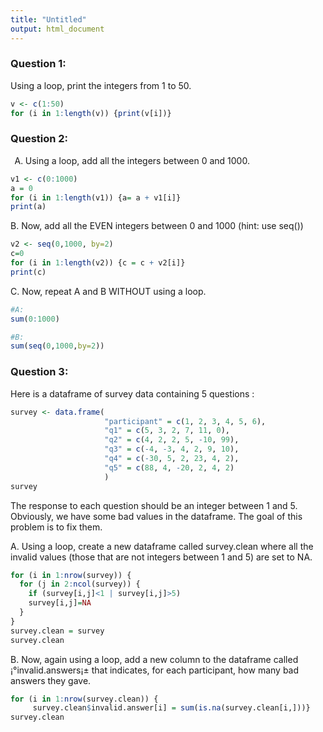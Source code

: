 ```yaml
---
title: "Untitled"
output: html_document
---
```





### Question 1:

Using a loop, print the integers from 1 to 50. 
```r
v <- c(1:50)
for (i in 1:length(v)) {print(v[i])}

```

### Question 2:

A.  Using a loop, add all the integers between 0 and 1000.
```r
v1 <- c(0:1000)
a = 0
for (i in 1:length(v1)) {a= a + v1[i]}
print(a)
```

B. Now, add all the EVEN integers between 0 and 1000 (hint: use seq())
```r
v2 <- seq(0,1000, by=2)
c=0
for (i in 1:length(v2)) {c = c + v2[i]} 
print(c)

```

C. Now, repeat A and B WITHOUT using a loop.
```r
#A:
sum(0:1000)

#B:
sum(seq(0,1000,by=2))

```
### Question 3:

Here is a dataframe of survey data containing 5 questions :

```r
survey <- data.frame(
                     "participant" = c(1, 2, 3, 4, 5, 6),
                     "q1" = c(5, 3, 2, 7, 11, 0),
                     "q2" = c(4, 2, 2, 5, -10, 99),
                     "q3" = c(-4, -3, 4, 2, 9, 10),
                     "q4" = c(-30, 5, 2, 23, 4, 2),
                     "q5" = c(88, 4, -20, 2, 4, 2)
                     )
survey
```
The response to each question should be an integer between 1 and 5. Obviously, we have some bad values in the dataframe. The goal of this problem is to fix them.

A. Using a loop, create a new dataframe called survey.clean where all the invalid values (those that are not integers between 1 and 5) are set to NA.
```r
for (i in 1:nrow(survey)) {
  for (j in 2:ncol(survey)) {
    if (survey[i,j]<1 | survey[i,j]>5)
    survey[i,j]=NA
  }
}
survey.clean = survey
survey.clean

```
B. Now, again using a loop, add a new column to the dataframe called ¡°invalid.answers¡± that indicates, for each participant, how many bad answers they gave.
```r
for (i in 1:nrow(survey.clean)) {
     survey.clean$invalid.answer[i] = sum(is.na(survey.clean[i,]))}
survey.clean

```
